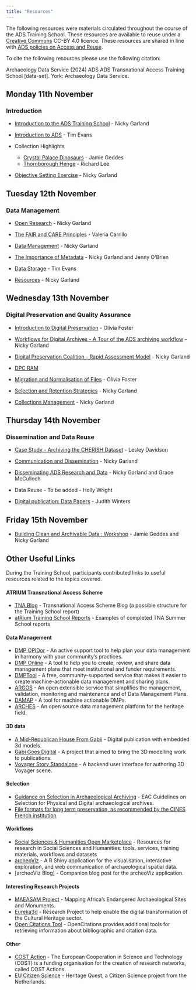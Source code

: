 ```yaml
---
title: "Resources"
---
```


The following resources were materials circulated throughout the course of the ADS Training School. These resources are available to reuse under a [Creative Commons](https://creativecommons.org/) CC-BY 4.0 licence. These resources are shared in line with [ADS policies on Access and Reuse](https://archaeologydataservice.ac.uk/about/policies/use-access-to-data/).

::: callout-note
To cite the following resources please use the following citation:

Archaeology Data Service (2024) ADS ADS Transnational Access Training School \[data-set\]. York: Archaeology Data Service.
:::

## Monday 11th November

### Introduction

-   [Introduction to the ADS Training School](/resources/tna_intro.pdf) - Nicky Garland

-   [Introduction to ADS](/resources/evans_intro.pdf) - Tim Evans

-   Collection Highlights

    -   [Crystal Palace Dinosaurs](/resources/crystal.pdf) - Jamie Geddes
    -   [Thornborough Henge](/resources/thornborough.pdf) - Richard Lee

-   [Objective Setting Exercise](/resources/tna_objectives.pdf) - Nicky Garland

## Tuesday 12th November

### Data Management

-   [Open Research](/resources/tna_open.pdf) - Nicky Garland

-   [The FAIR and CARE Principles](/resources/tna_fair.pdf) - Valeria Carrillo

-   [Data Management](/resources/tna_data.pdf) - Nicky Garland

-   [The Importance of Metadata](/resources/tna_metadata.pdf) - Nicky Garland and Jenny O'Brien

-   [Data Storage](/resources/tna_storage.pdf) - Tim Evans

-   [Resources](/resources/tna_tips.pdf) - Nicky Garland

## Wednesday 13th November

### Digital Preservation and Quality Assurance

-   [Introduction to Digital Preservation](/resources/tna_intro_dig.pdf) - Olivia Foster

-   [Workflows for Digital Archives - A Tour of the ADS archiving workflow](/resources/tna_workflows.pdf) - Nicky Garland

-   [Digital Preservation Coalition - Rapid Assessment Model](/resources/tna_dpcram.pdf) - Nicky Garland

-   [DPC RAM](https://www.dpconline.org/digipres/implement-digipres/dpc-ram)

-   [Migration and Normalisation of Files](/resources/tna_files.pdf) - Olivia Foster

-   [Selection and Retention Strategies](/resources/tna_select.pdf) - Nicky Garland

-   [Collections Management](/resources/tna_collection.pdf) - Nicky Garland

## Thursday 14th November

### Dissemination and Data Reuse

-   [Case Study - Archiving the CHERISH Dataset](/resources/davidson_cherish.pdf) - Lesley Davidson

-   [Communication and Dissemination](/resources/tna_dissemination.pdf) - Nicky Garland

-   [Disseminating ADS Research and Data](/resources/tna_ads_comms.pdf) - Nicky Garland and Grace McCulloch

-   Data Reuse - To be added - Holly Wright

-   [Digital publication: Data Papers](/resources/tna_datapaper.pdf) - Judith Winters

## Friday 15th November

-   [Building Clean and Archivable Data : Workshop](/resources/tna_workshop.pdf) - Jamie Geddes and Nicky Garland

## Other Useful Links

During the Training School, participants contributed links to useful resources related to the topics covered.

#### ATRIUM Transnational Access Scheme

-   [TNA Blog](https://atrium-research.eu/blog/) - Transnational Access Scheme Blog (a possible structure for the Training School report)
-   [atRium Training School Reports](https://petrpajdla.github.io/atRium/report.html) - Examples of completed TNA Summer School reports

#### Data Management

-   [DMP OPIDor](https://dmp.opidor.fr/) - An active support tool to help plan your data management in harmony with your community’s practices.
-   [DMP Online](https://dmponline.dcc.ac.uk/) - A tool to help you to create, review, and share data management plans that meet institutional and funder requirements.
-   [DMPTool](https://dmptool.org/) - A free, community-supported service that makes it easier to create machine-actionable data management and sharing plans.
-   [ARGOS](https://argos.openaire.eu/home) - An open extensible service that simplifies the management, validation, monitoring and maintenance and of Data Management Plans.
-   [DAMAP](https://damap.org) - A tool for machine actionable DMPs.
-   [ARCHES](https://www.archesproject.org/) - An open source data management platform for the heritage field.

#### 3D data

-   [A Mid-Republican House From Gabii](https://www.doi.org/10.3998/mpub.9231782) - Digital publication with embedded 3d models.
-   [Gabi Goes Digital](https://gabii.cast.uark.edu/gabiigoesdigital/index.html) - A project that aimed to bring the 3D modelling work to publications.
-   [Voyager Story Standalone](https://3d.si.edu/voyager-story-standalone) - A backend user interface for authoring 3D Voyager scene.

#### Selection

-   [Guidance on Selection in Archaeological Archiving](https://www.academia.edu/resource/work/46868761) - EAC Guidelines on Selection for Physical and Digital archaeological archives.
-   [File formats for long term preservation, as recommended by the CINES French institution](https://facile.cines.fr/)

#### Workflows

-   [Social Sciences & Humanities Open Marketplace](https://marketplace.sshopencloud.eu/) - Resources for research in Social Sciences and Humanities: tools, services, training materials, workflows and datasets
-   [archeoViz](https://analytics.huma-num.fr/archeoviz/home/) - A R Shiny application for the visualisation, interactive exploration, and web communication of archaeological spatial data.
-   \[archeoViz Blog\] - Companion blog post for the archeoViz application.

#### Interesting Research Projects

-   [MAEASAM Project](https://maeasam.org/) - Mapping Africa's Endangered Archaeological Sites and Monuments.
-   [Eureka3d](https://eureka3d.eu/) - Research Project to help enable the digital transformation of the Cultural Heritage sector.
-   [Open Citations Tool](https://opencitations.net/tools) - OpenCitations provides additional tools for retrieving information about bibliographic and citation data.

#### Other

-   [COST Action](https://www.cost.eu/about/about-cost/) - The European Cooperation in Science and Technology (COST) is a funding organisation for the creation of research networks, called COST Actions.
-   [EU Citizen Science](https://eu-citizen.science/project/135) - Heritage Quest, a Citizen Science project from the Netherlands.
